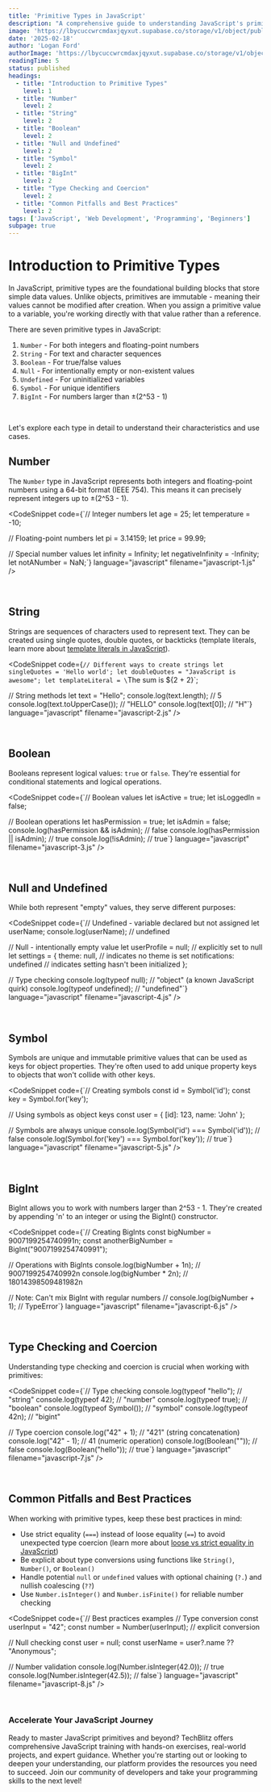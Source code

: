 ```yaml
---
title: 'Primitive Types in JavaScript'
description: "A comprehensive guide to understanding JavaScript's primitive data types - the fundamental building blocks of the language."
image: 'https://lbycuccwrcmdaxjqyxut.supabase.co/storage/v1/object/public/blog-images/how-to-write-javascript.png'
date: '2025-02-18'
author: 'Logan Ford'
authorImage: 'https://lbycuccwrcmdaxjqyxut.supabase.co/storage/v1/object/public/user-profile-pictures/3a57d7e8-8b80-483b-93d0-70fe1f06b0c0/logo.png?u=1l5im5h5n6e5'
readingTime: 5
status: published
headings:
  - title: "Introduction to Primitive Types"
    level: 1
  - title: "Number"
    level: 2
  - title: "String"
    level: 2
  - title: "Boolean"
    level: 2
  - title: "Null and Undefined"
    level: 2
  - title: "Symbol"
    level: 2
  - title: "BigInt"
    level: 2
  - title: "Type Checking and Coercion"
    level: 2
  - title: "Common Pitfalls and Best Practices"
    level: 2
tags: ['JavaScript', 'Web Development', 'Programming', 'Beginners']
subpage: true
---
```



# Introduction to Primitive Types

In JavaScript, primitive types are the foundational building blocks that store simple data values. Unlike objects, primitives are immutable - meaning their values cannot be modified after creation. When you assign a primitive value to a variable, you're working directly with that value rather than a reference.

There are seven primitive types in JavaScript:

1. `Number` - For both integers and floating-point numbers
2. `String` - For text and character sequences
3. `Boolean` - For true/false values
4. `Null` - For intentionally empty or non-existent values
5. `Undefined` - For uninitialized variables
6. `Symbol` - For unique identifiers
7. `BigInt` - For numbers larger than ±(2^53 - 1)

<br />

Let's explore each type in detail to understand their characteristics and use cases.

## Number

The `Number` type in JavaScript represents both integers and floating-point numbers using a 64-bit format (IEEE 754). This means it can precisely represent integers up to ±(2^53 - 1).

<CodeSnippet code={`// Integer numbers
let age = 25;
let temperature = -10;

// Floating-point numbers
let pi = 3.14159;
let price = 99.99;

// Special number values
let infinity = Infinity;
let negativeInfinity = -Infinity;
let notANumber = NaN;`} language="javascript" filename="javascript-1.js" />

<br />

## String

Strings are sequences of characters used to represent text. They can be created using single quotes, double quotes, or backticks (template literals, learn more about [template literals in JavaScript](/javascript-fundamentals/javascript-format-strings-with-variables)).

<CodeSnippet code={`// Different ways to create strings
let singleQuotes = 'Hello world';
let doubleQuotes = "JavaScript is awesome";
let templateLiteral = \`The sum is \${2 + 2}\`;

// String methods
let text = "Hello";
console.log(text.length);        // 5
console.log(text.toUpperCase()); // "HELLO"
console.log(text[0]);           // "H"`} language="javascript" filename="javascript-2.js" />

<br />

## Boolean

Booleans represent logical values: `true` or `false`. They're essential for conditional statements and logical operations.

<CodeSnippet code={`// Boolean values
let isActive = true;
let isLoggedIn = false;

// Boolean operations
let hasPermission = true;
let isAdmin = false;
console.log(hasPermission && isAdmin); // false
console.log(hasPermission || isAdmin); // true
console.log(!isAdmin);                 // true`} language="javascript" filename="javascript-3.js" />

<br />

## Null and Undefined

While both represent "empty" values, they serve different purposes:

<CodeSnippet code={`// Undefined - variable declared but not assigned
let userName;
console.log(userName);        // undefined

// Null - intentionally empty value
let userProfile = null;      // explicitly set to null
let settings = {
  theme: null,              // indicates no theme is set
  notifications: undefined  // indicates setting hasn't been initialized
};

// Type checking
console.log(typeof null);      // "object" (a known JavaScript quirk)
console.log(typeof undefined); // "undefined"`} language="javascript" filename="javascript-4.js" />

<br />

## Symbol

Symbols are unique and immutable primitive values that can be used as keys for object properties. They're often used to add unique property keys to objects that won't collide with other keys.

<CodeSnippet code={`// Creating symbols
const id = Symbol('id');
const key = Symbol.for('key');

// Using symbols as object keys
const user = {
  [id]: 123,
  name: 'John'
};

// Symbols are always unique
console.log(Symbol('id') === Symbol('id')); // false
console.log(Symbol.for('key') === Symbol.for('key')); // true`} language="javascript" filename="javascript-5.js" />

<br />

## BigInt

BigInt allows you to work with numbers larger than 2^53 - 1. They're created by appending 'n' to an integer or using the BigInt() constructor.

<CodeSnippet code={`// Creating BigInts
const bigNumber = 9007199254740991n;
const anotherBigNumber = BigInt("9007199254740991");

// Operations with BigInts
console.log(bigNumber + 1n);  // 9007199254740992n
console.log(bigNumber * 2n);  // 18014398509481982n

// Note: Can't mix BigInt with regular numbers
// console.log(bigNumber + 1);  // TypeError`} language="javascript" filename="javascript-6.js" />

<br />

## Type Checking and Coercion

Understanding type checking and coercion is crucial when working with primitives:

<CodeSnippet code={`// Type checking
console.log(typeof "hello");     // "string"
console.log(typeof 42);          // "number"
console.log(typeof true);        // "boolean"
console.log(typeof Symbol());    // "symbol"
console.log(typeof 42n);         // "bigint"

// Type coercion
console.log("42" + 1);           // "421" (string concatenation)
console.log("42" - 1);           // 41 (numeric operation)
console.log(Boolean(""));        // false
console.log(Boolean("hello"));   // true`} language="javascript" filename="javascript-7.js" />

<br />

## Common Pitfalls and Best Practices

When working with primitive types, keep these best practices in mind:

- Use strict equality (`===`) instead of loose equality (`==`) to avoid unexpected type coercion (learn more about [loose vs strict equality in JavaScript](/javascript-fundamentals/loose-vs-strict-equality-in-javascript))
- Be explicit about type conversions using functions like `String()`, `Number()`, or `Boolean()`
- Handle potential `null` or `undefined` values with optional chaining (`?.`) and nullish coalescing (`??`)
- Use `Number.isInteger()` and `Number.isFinite()` for reliable number checking

<CodeSnippet code={`// Best practices examples
// Type conversion
const userInput = "42";
const number = Number(userInput);    // explicit conversion

// Null checking
const user = null;
const userName = user?.name ?? "Anonymous";

// Number validation
console.log(Number.isInteger(42.0));  // true
console.log(Number.isInteger(42.5));  // false`} language="javascript" filename="javascript-8.js" />

<br />

### Accelerate Your JavaScript Journey

Ready to master JavaScript primitives and beyond? TechBlitz offers comprehensive JavaScript training with hands-on exercises, real-world projects, and expert guidance. Whether you're starting out or looking to deepen your understanding, our platform provides the resources you need to succeed. Join our community of developers and take your programming skills to the next level!
